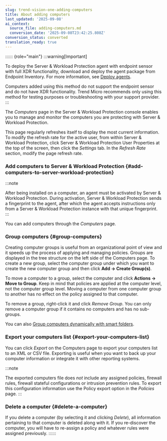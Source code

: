 ```yaml
---
slug: trend-vision-one-adding-computers
title: About adding computers
last_updated: '2025-09-08'
ai_context:
  source_file: adding-computers.md
  conversion_date: '2025-09-08T23:42:25.808Z'
conversion_status: converted
translation_ready: true
---
```


:::::: {role="main"}
:::warning[Important]

To deploy the Server & Workload Protection agent with endpoint sensor with full XDR functionality, download and deploy the agent package from Endpoint Inventory. For more information, see [Deploy agents](deploy-agents.mdx).

Computers added using this method do not support the endpoint sensor and do not have XDR functionality. Trend Micro recommends only using this method for testing purposes or troubleshooting with your support provider.
:::

The *Computers* page in the Server & Workload Protection console enables you to manage and monitor the computers you are protecting with Server & Workload Protection.

This page regularly refreshes itself to display the most current information. To modify the refresh rate for the active user, from within Server & Workload Protection, click Server & Workload Protection User Properties at the top of the screen, then click the *Settings* tab. In the *Refresh Rate* section, modify the page refresh rate.

### Add computers to Server & Workload Protection {#add-computers-to-server-workload-protection}

:::note

After being installed on a computer, an agent must be activated by Server & Workload Protection. During activation, Server & Workload Protection sends a fingerprint to the agent, after which the agent accepts instructions only from a Server & Workload Protection instance with that unique fingerprint.
:::

You can add computers through the *Computers* page.

### Group computers {#group-computers}

Creating computer groups is useful from an organizational point of view and it speeds up the process of applying and managing policies. Groups are displayed in the tree structure on the left side of the Computers page. To create a new group, select the computer group under which you want to create the new computer group and then click **Add → Create Group(s)**.

To move a computer to a group, select the computer and click **Actions → Move to Group**. Keep in mind that policies are applied at the computer level, not the computer group level. Moving a computer from one computer group to another has no effect on the policy assigned to that computer.

To remove a group, right-click it and click *Remove Group*. You can only remove a computer group if it contains no computers and has no sub-groups.

You can also [Group computers dynamically with smart folders](group-computers-smart-folders.mdx).

### Export your computers list {#export-your-computers-list}

You can click *Export* on the Computers page to export your computers list to an XML or CSV file. Exporting is useful when you want to back up your computer information or integrate it with other reporting systems.

:::note

The exported computers file does *not* include any assigned policies, firewall rules, firewall stateful configurations or intrusion prevention rules. To export this configuration information use the Policy export option in the *Policies* page.
:::

### Delete a computer {#delete-a-computer}

If you delete a computer (by selecting it and clicking *Delete*), all information pertaining to that computer is deleted along with it. If you re-discover the computer, you will have to re-assign a policy and whatever rules were assigned previously.
::::::
